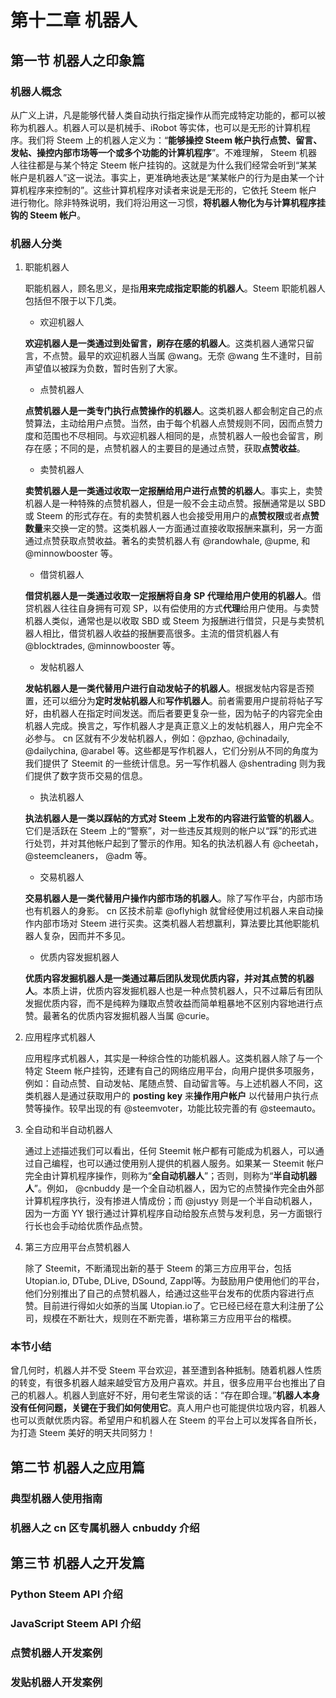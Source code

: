# 第十二章 机器人 {#jqrp}
## 第一节 机器人之印象篇 {#jqrzyxp}
### 机器人概念 {#jqrgn}
从广义上讲，凡是能够代替人类自动执行指定操作从而完成特定功能的，都可以被称为机器人。机器人可以是机械手、iRobot 等实体，也可以是无形的计算机程序。我们将 Steem 上的机器人定义为：“**能够操控 Steem 帐户执行点赞、留言、发帖、操控内部市场等一个或多个功能的计算机程序**”。不难理解， Steem 机器人往往都是与某个特定 Steem 帐户挂钩的。这就是为什么我们经常会听到“某某帐户是机器人”这一说法。事实上，更准确地表达是“某某帐户的行为是由某一个计算机程序来控制的”。这些计算机程序对读者来说是无形的，它依托 Steem 帐户进行物化。除非特殊说明，我们将沿用这一习惯，**将机器人物化为与计算机程序挂钩的 Steem 帐户**。

### 机器人分类 {#jqrfl}
1. 职能机器人

    职能机器人，顾名思义，是指**用来完成指定职能的机器人**。Steem 职能机器人包括但不限于以下几类。

    - 欢迎机器人

    **欢迎机器人是一类通过到处留言，刷存在感的机器人**。这类机器人通常只留言，不点赞。最早的欢迎机器人当属 @wang。无奈 @wang 生不逢时，目前声望值以被踩为负数，暂时告别了大家。

    - 点赞机器人

    **点赞机器人是一类专门执行点赞操作的机器人**。这类机器人都会制定自己的点赞算法，主动给用户点赞。当然，由于每个机器人点赞规则不同，因而点赞力度和范围也不尽相同。与欢迎机器人相同的是，点赞机器人一般也会留言，刷存在感；不同的是，点赞机器人的主要目的是通过点赞，获取**点赞收益**。

    - 卖赞机器人

    **卖赞机器人是一类通过收取一定报酬给用户进行点赞的机器人**。事实上，卖赞机器人是一种特殊的点赞机器人，但是一般不会主动点赞。报酬通常是以 SBD 或 Steem 的形式存在。有的卖赞机器人也会接受用用户的**点赞权限**或者**点赞数量**来交换一定的赞。这类机器人一方面通过直接收取报酬来赢利，另一方面通过点赞获取点赞收益。著名的卖赞机器人有 @randowhale, @upme, 和 @minnowbooster 等。

    - 借贷机器人

    **借贷机器人是一类通过收取一定报酬将自身 SP 代理给用户使用的机器人**。借贷机器人往往自身拥有可观 SP，以有偿使用的方式**代理**给用户使用。与卖赞机器人类似，通常也是以收取 SBD 或 Steem 为报酬进行借贷，只是与卖赞机器人相比，借贷机器人收益的报酬要高很多。主流的借贷机器人有 @blocktrades, @minnowbooster  等。

    - 发帖机器人

    **发帖机器人是一类代替用户进行自动发帖子的机器人**。根据发帖内容是否预置，还可以细分为**定时发帖机器人**和**写作机器人**。前者需要用户提前将帖子写好，由机器人在指定时间发送。而后者要更复杂一些，因为帖子的内容完全由机器人完成。换言之，写作机器人才是真正意义上的发帖机器人，用户完全不必参与。 cn 区就有不少发帖机器人，例如：@pzhao, @chinadaily, @dailychina, @arabel 等。这些都是写作机器人，它们分别从不同的角度为我们提供了 Steemit 的一些统计信息。另一写作机器人 @shentrading  则为我们提供了数字货币交易的信息。

    - 执法机器人 

    **执法机器人是一类以踩帖的方式对 Steem 上发布的内容进行监管的机器人**。它们是活跃在 Steem 上的“警察”，对一些违反其规则的帐户以“踩”的形式进行处罚，并对其他帐户起到了警示的作用。知名的执法机器人有 @cheetah， @steemcleaners， @adm 等。

    - 交易机器人

    **交易机器人是一类代替用户操作内部市场的机器人**。除了写作平台，内部市场也有机器人的身影。 cn 区技术前辈 @oflyhigh 就曾经使用过机器人来自动操作内部市场对 Steem 进行买卖。这类机器人若想赢利，算法要比其他职能机器人复杂，因而并不多见。  

    - 优质内容发掘机器人

    **优质内容发掘机器人是一类通过幕后团队发现优质内容，并对其点赞的机器人**。本质上讲，优质内容发掘机器人也是一种点赞机器人，只不过幕后有团队发掘优质内容，而不是纯粹为赚取点赞收益而简单粗暴地不区别内容地进行点赞。最著名的优质内容发掘机器人当属 @curie。

2. 应用程序式机器人

    应用程序式机器人，其实是一种综合性的功能机器人。这类机器人除了与一个特定 Steem 帐户挂钩，还建有自己的网络应用平台，向用户提供多项服务，例如：自动点赞、自动发帖、尾随点赞、自动留言等。与上述机器人不同，这类机器人是通过获取用户的 **posting key** 来**操作用户帐户** 以代替用户执行点赞等操作。较早出现的有 @steemvoter，功能比较完善的有 @steemauto。  

3. 全自动和半自动机器人

    通过上述描述我们可以看出，任何 Steemit 帐户都有可能成为机器人，可以通过自己编程，也可以通过使用别人提供的机器人服务。如果某一 Steemit 帐户完全由计算机程序操作，则称为“**全自动机器人**”；否则，则称为“**半自动机器人**”。例如， @cnbuddy 是一个全自动机器人，因为它的点赞操作完全由外部计算机程序执行，没有掺进人情成份；而 @justyy 则是一个半自动机器人，因为一方面 YY 银行通过计算机程序自动给股东点赞与发利息，另一方面银行行长也会手动给优质作品点赞。

4. 第三方应用平台点赞机器人

    除了 Steemit，不断涌现出新的基于 Steem 的第三方应用平台，包括 Utopian.io, DTube, DLive, DSound, Zappl等。为鼓励用户使用他们的平台，他们分别推出了自己的点赞机器人，给通过这些平台发布的优质内容进行点赞。目前进行得如火如荼的当属 Utopian.io了。它已经已经在意大利注册了公司，规模在不断壮大，规则在不断完善，堪称第三方应用平台的楷模。

### 本节小结 {#bjxj}
曾几何时，机器人并不受 Steem 平台欢迎，甚至遭到各种抵制。随着机器人性质的转变，有很多机器人越来越受官方及用户喜欢。并且，很多应用平台也推出了自己的机器人。机器人到底好不好，用句老生常谈的话：“存在即合理。”**机器人本身没有任何问题，关键在于我们如何使用它**。真人用户也可能提供垃圾内容，机器人也可以贡献优质内容。希望用户和机器人在 Steem 的平台上可以发挥各自所长，为打造 Steem 美好的明天共同努力！

## 第二节 机器人之应用篇 {#jqrzyyp}
### 典型机器人使用指南 {#dxjqrsyzn}

### 机器人之 cn 区专属机器人 cnbuddy 介绍 {#cnbot_cnbuddy}

## 第三节 机器人之开发篇 {#jqrzkfp}
### Python Steem API 介绍 {#python_api}

### JavaScript Steem API 介绍 {#JavaScript_api}

### 点赞机器人开发案例 {#upvotebot}

### 发贴机器人开发案例 {#postbot}

